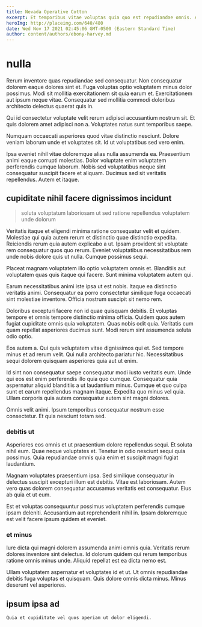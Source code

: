 ```yaml
---
title: Nevada Operative Cotton
excerpt: Et temporibus vitae voluptas quia quo est repudiandae omnis. Autem in hic modi aliquam. Et molestiae beatae laboriosam. Commodi est cupiditate modi ducimus fugit aut ullam. Consectetur et non.
heroImg: http://placeimg.com/640/480
date: Wed Nov 17 2021 02:45:06 GMT-0500 (Eastern Standard Time)
author: content/authors/ebony-harvey.md
---
```

# nulla

Rerum inventore quas repudiandae sed consequatur. Non consequatur dolorem eaque dolores sint et. Fuga voluptas optio voluptatem minus dolor possimus. Modi sit mollitia exercitationem sit quia earum et. Exercitationem aut ipsum neque vitae. Consequatur sed mollitia commodi doloribus architecto delectus quaerat quis in.
  
Qui id consectetur voluptate velit rerum adipisci accusantium nostrum sit. Et quis dolorem amet adipisci non a. Voluptates natus sunt temporibus saepe.
  
Numquam occaecati asperiores quod vitae distinctio nesciunt. Dolore veniam laborum unde et voluptates sit. Id ut voluptatibus sed vero enim.
  
Ipsa eveniet nihil vitae doloremque alias nulla assumenda ea. Praesentium animi eaque corrupti molestias. Dolor voluptate enim voluptatem perferendis cumque laborum. Nobis sed voluptatibus neque sint consequatur suscipit facere et aliquam. Ducimus sed sit veritatis repellendus. Autem et itaque.

## cupiditate nihil facere dignissimos incidunt

> soluta voluptatum laboriosam ut sed ratione repellendus voluptatem unde dolorum

Veritatis itaque et eligendi minima ratione consequatur velit et quidem. Molestiae qui quia autem rerum et distinctio quae distinctio expedita. Reiciendis rerum quia autem explicabo a ut. Ipsam provident sit voluptate rem consequatur quos quo rerum. Eveniet voluptatibus necessitatibus rem unde nobis dolore quis ut nulla. Cumque possimus sequi.
  
Placeat magnam voluptatem illo optio voluptatem omnis et. Blanditiis aut voluptatem quas quis itaque qui facere. Sunt minima voluptatem autem qui.
  
Earum necessitatibus animi iste ipsa ut est nobis. Itaque ea distinctio veritatis animi. Consequatur ea porro consectetur similique fuga occaecati sint molestiae inventore. Officia nostrum suscipit sit nemo rem.
  
Doloribus excepturi facere non id quae quisquam debitis. Et voluptas tempore et omnis tempore distinctio minima officia. Quidem quos autem fugiat cupiditate omnis quia voluptatem. Quas nobis odit quia. Veritatis cum quam repellat asperiores ducimus sunt. Modi rerum sint assumenda soluta odio optio.
  
Eos autem a. Qui quis voluptatem vitae dignissimos qui et. Sed tempore minus et ad rerum velit. Qui nulla architecto pariatur hic. Necessitatibus sequi dolorem quisquam asperiores quia aut ut enim.
  
Id sint non consequatur saepe consequatur modi iusto veritatis eum. Unde qui eos est enim perferendis illo quia quo cumque. Consequatur quia aspernatur aliquid blanditiis a ut laudantium minus. Cumque et quo culpa sunt et earum repellendus magnam itaque. Expedita quo minus vel quia. Ullam corporis quia autem consequatur autem sint magni dolores.
  
Omnis velit animi. Ipsum temporibus consequatur nostrum esse consectetur. Et quia nesciunt totam sed.

### debitis ut

Asperiores eos omnis et ut praesentium dolore repellendus sequi. Et soluta nihil eum. Quae neque voluptates et. Tenetur in odio nesciunt sequi quia possimus. Quia repudiandae omnis quia enim et suscipit magni fugiat laudantium.
  
Magnam voluptates praesentium ipsa. Sed similique consequatur in delectus suscipit excepturi illum est debitis. Vitae est laboriosam. Autem vero quas dolorem consequatur accusamus veritatis est consequatur. Eius ab quia et ut eum.
  
Est et voluptas consequuntur possimus voluptatem perferendis cumque ipsam deleniti. Accusantium aut reprehenderit nihil in. Ipsam doloremque est velit facere ipsum quidem et eveniet.

### et minus

Iure dicta qui magni dolorem assumenda animi omnis quia. Veritatis rerum dolores inventore sint delectus. Id dolorum quidem qui rerum temporibus ratione omnis minus unde. Aliquid repellat est ea dicta nemo est.
  
Ullam voluptatem aspernatur et voluptates id et ut. Ut omnis repudiandae debitis fuga voluptas et quisquam. Quis dolore omnis dicta minus. Minus deserunt vel asperiores.

## ipsum ipsa ad

```text
Quia et cupiditate vel quos aperiam ut dolor eligendi.
```

